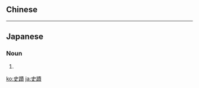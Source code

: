 {{also|史迹}}
==Chinese==
{{zh-see|史跡|v}}

----

==Japanese==
{{ja-kanjitab|し|せき|yomi=o}}

===Noun===
{{ja-noun|しせき}}

# {{alternative form of|史跡|lang=ja}}

[[ko:史蹟]]
[[ja:史蹟]]